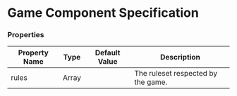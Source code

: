 
<Meta title="Game" />

# Game Component Specification

### Properties <a href="#properties-attributes" id="properties-attributes"></a>

| Property Name | Type     | Default Value  | Description                      |
| -------------- | -------- | -------------- | -------------------------------- |
| rules	| Array<Rule>	|	| The ruleset respected by the game.	|